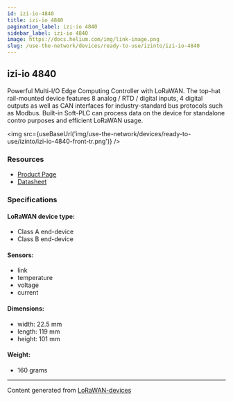 ```yaml
---
id: izi-io-4840
title: izi-io 4840
pagination_label: izi-io 4840
sidebar_label: izi-io 4840
image: https://docs.helium.com/img/link-image.png
slug: /use-the-network/devices/ready-to-use/izinto/izi-io-4840
---
```



## izi-io 4840

Powerful Multi-I/O Edge Computing Controller with LoRaWAN. The top-hat rail-mounted device features
8 analog / RTD / digital inputs, 4 digital outputs as well as CAN interfaces for industry-standard
bus protocols such as Modbus. Built-in Soft-PLC can process data on the device for standalone contro
purposes and efficient LoRaWAN usage.

<img src={useBaseUrl('img/use-the-network/devices/ready-to-use/izinto/izi-io-4840-front-tr.png')} />

### Resources

- [Product Page](https://www.izinto.online/izi-io-en/)
- [Datasheet](https://www.izinto.online/wp-content/uploads/2022/09/izi-io-4840-Data-Sheet-en.pdf)

### Specifications

#### LoRaWAN device type:

- Class A end-device
- Class B end-device

#### Sensors:

- link
- temperature
- voltage
- current

#### Dimensions:

- width: 22.5 mm
- length: 119 mm
- height: 101 mm

#### Weight:

- 160 grams

---

Content generated from [LoRaWAN-devices](https://github.com/TheThingsNetwork/lorawan-devices)
